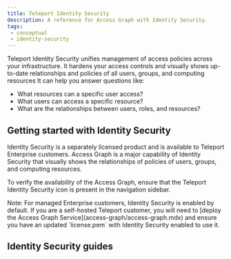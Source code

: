 ```yaml
---
title: Teleport Identity Security
description: A reference for Access Graph with Identity Security.
tags:
 - conceptual
 - identity-security
---
```


Teleport Identity Security unifies management of access policies across your infrastructure.
It hardens your access controls and visually shows up-to-date relationships and policies of all users, groups, and computing resources
It can help you answer questions like:

- What resources can a specific user access?
- What users can access a specific resource?
- What are the relationships between users, roles, and resources?

## Getting started with Identity Security

Identity Security is a separately licensed product and is available to Teleport Enterprise customers.
Access Graph is a major capability of Identity Security that visually shows the relationships of
policies of users, groups, and computing resources.

To verify the availability of the Access Graph, ensure that the Teleport Identity Security icon is present in the navigation sidebar.

<Admonition type="note">
Note: For managed Enterprise customers, Identity Security is enabled by default.
If you are a self-hosted Teleport customer, you will need to [deploy the Access Graph Service](access-graph/access-graph.mdx) and ensure you have an updated
`license.pem` with Identity Security enabled to use it.
</Admonition>

## Identity Security guides

<DocCardList />
